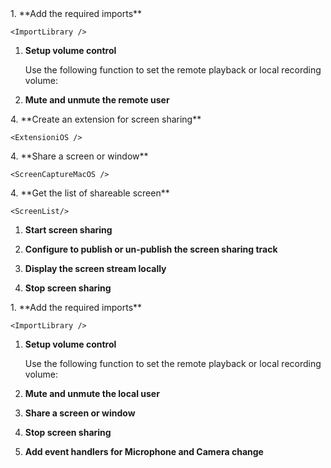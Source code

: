 
<PlatformWrapper notAllowed="web">
1.  **Add the required imports**

    <ImportLibrary />

1.  **Setup volume control**

    Use the following function to set the remote playback or local recording volume:

    <SetupVolume />

1. **Mute and unmute the remote user**

    <MuteRemoteUser/>

<PlatformWrapper platform="ios">
4.  **Create an extension for screen sharing**

    <ExtensioniOS />

</PlatformWrapper>
<PlatformWrapper platform="macos">
4.  **Share a screen or window**

    <ScreenCaptureMacOS />

</PlatformWrapper>
<PlatformWrapper platform="unity">
4. **Get the list of shareable screen**

    <ScreenList/>

1. **Start screen sharing**

    <ShareScreen/>

1. **Configure <Vg k="ENGINE" /> to publish or un-publish the screen sharing track**
 
    <PublishScreenTrack/>

1.  **Display the screen stream locally**

    <PreviewScreenTrack/>

1. **Stop screen sharing**

    <StopSharing/>
</PlatformWrapper>
</PlatformWrapper>
<PlatformWrapper platform="web">
1.  **Add the required imports**

    <ImportLibrary />

1.  **Setup volume control**

    Use the following function to set the remote playback or local recording volume:

    <SetupVolume />

1.  **Mute and unmute the local user**

    <MuteRemoteUser/>

1. **Share a screen or window**

    <ShareScreen/>

1. **Stop screen sharing**

    <StopSharing/>

1. **Add event handlers for Microphone and Camera change**

    <MicrophoneCameraChange/>
</PlatformWrapper>
